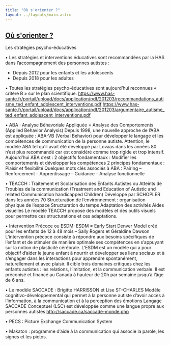 ```yaml
---
title: "Où s'orienter ?"
layout: ../layouts/main.astro
---
```


<a href="/">
    <Puzzle forme="3" className="w-32 fill-red-500"><h2>Où s'orienter&nbsp;?</h2></Puzzle>
</a>

Les stratégies psycho-éducatives

• Les stratégies et interventions éducatives sont recommandées par la HAS dans l’accompagnement des personnes autistes :
- Depuis 2012 pour les enfants et les adolescents
- Depuis 2018 pour les adultes

• Toutes les stratégies psycho-éducatives sont aujourd’hui reconnues « critère B » sur le plan scientifique.
https://www.has-sante.fr/portail/upload/docs/application/pdf/201203/recommandations_autisme_ted_enfant_adolescent_interventions.pdf 
https://www.has-sante.fr/portail/upload/docs/application/pdf/201203/argumentaire_autisme_ted_enfant_adolescent_interventions.pdf 

• ABA : Analyse Béhavoriale Appliquée = Analyse des Comportements (Applied Behavior Analysis)
Depuis 1998, une nouvelle approche de l’ABA est appliquée : ABA-VB (Verbal Behavior) pour développer le langage et les compétences de communication de la personne autiste.
Attention, le modèle ABA tel qu’il avait été développé par Lovaas dans les années 80 n’est plus recommandé car est considéré comme trop rigide et trop intensif.
Aujourd’hui ABA c’est :
2 objectifs fondamentaux : Modifier les comportements et développer les compétences
2 principes fondamentaux : Plaisir et flexibilité
Quelques mots clés associés à ABA : Pairing – Renforcement - Apprentissage – Guidance – Analyse fonctionnelle 

• TEACCH : Traitement et Scolarisation des Enfants 
Autistes ou Atteints de Troubles de la communication
(Treatment and Education of Autistic and related Communication handicapped Children)
Développé par SCHOPLER dans les années 70
Structuration de l’environnement : organisation physique de l’espace
Structuration du temps
Adaptation des activités
Aides visuelles
Le modèle TEACCH propose des modèles et des outils visuels pour permettre ces structurations et ces adaptations.

• Intervention Précoce ou ESDM:
ESDM = Early Start Denver Model créé pour les enfants de 12 à 48 mois – Sally Rogers et Géraldine Dawson
L’intervention précoce consiste à répondre aux besoins spécifiques de l’enfant et de stimuler de manière optimale ses compétences en s’appuyant sur la notion de plasticité cérébrale.
L’ESDM est un modèle qui a pour objectif d’aider le jeune enfant à nourrir et développer ses liens sociaux et à s’engager dans les interactions pour apprendre spontanément, naturellement et avec plaisir.
Il cible trois domaines critiques chez les enfants autistes : les relations, l’imitation, et la communication verbale.
Il est préconisé et financé au Canada à hauteur de 20h par semaine jusqu’à l’âge de 6 ans.

• Le modèle SACCADE : Brigitte HARRISSON et Lise ST-CHARLES
Modèle cognitivo-développemental qui permet à la personne autiste d’avoir accès à l’information, à la communication et à la perception des émotions
Langage SACCADE Conceptuel (LSC) est développée comme une langue propre aux personnes autistes
http://saccade.ca/saccade-monde.php 

• PECS : Picture Exchange Communication System

• Makaton : programme d’aide à la communication qui associe la parole, les signes et les pictos.

